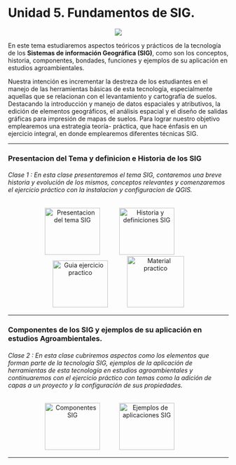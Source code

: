 # **Unidad 5. Fundamentos de SIG.** {-} 

<!-- <center>![](Imagenes/sig2.jpg)</center> -->
<center>![](Imagenes/sig_geografia3.jpg)</center>

En este tema estudiaremos aspectos teóricos y prácticos de la tecnología de los **Sistemas de información Geográfica (SIG)**, como son los conceptos, historia, componentes, bondades, funciones y ejemplos de su aplicación en estudios agroambientales.

Nuestra intención es incrementar la destreza de los estudiantes en el manejo de las herramientas básicas de esta tecnología,  especialmente aquellas que se relacionan con el levantamiento y cartografía de suelos. Destacando la introducción y manejo de datos espaciales y atributivos, la edición de elementos geográficos, el análisis espacial y el diseño de  salidas gráficas para impresión de mapas de suelos. Para lograr nuestro objetivo emplearemos una estrategia teoría- práctica, que hace énfasis en un ejercicio integral, en donde emplearemos diferentes técnicas SIG.


---

### Presentacion del Tema y definicion e Historia de los SIG {-}

###### _Clase 1_ : En esta clase presentaremos el tema SIG, contaremos una breve historia y evolución de los mismos, conceptos relevantes y comenzaremos el ejercicio práctico con la instalacion y configuracion de QGIS.{-}

<div>
<p style = 'text-align:center;'>
<a style = 'padding-right: 40px;' href="pdf/Unidad4/1_Presentacion_FSIG_Vs.pdf" target="_blank" title="Presentacion del tema SIG"><img src="Imagenes/presentacion4.png" alt="Presentacion del tema SIG" width="126" height="107"/></a>
<a style = 'padding-right: 40px;' href="pdf/Unidad4/2_Definicion_Historiacion_FSIG_Vs.pdf" target="_blank" title="Conceptos e Historia SIG"><img src="Imagenes/presentacion3.png" alt="Historia y definiciones SIG" width="126" height="107"/></a>
<a style = 'padding-right: 40px;' href="pdf/Unidad4/Ejercicico_practico_Sal_200924.pdf" target="_blank" title="Guia ejercicio practico"><img src="Imagenes/practica3.png" alt="Guia ejercicio practico" width="126" height="107"/></a>
<a href="https://drive.google.com/drive/folders/1DHkdeDHKEp0UKnPshgkWSP3xKf1lgs76?usp=sharing" target="_blank" title="Material practico"><img src="Imagenes/Google_Drive_logo1.png" alt="Material practico" width="130" height="117"/></a>
</p>
</div>

---

### Componentes de los SIG y ejemplos de su aplicación en estudios Agroambientales. {-}

###### _Clase 2_ : En esta clase cubriremos aspectos como los elementos que forman parte de la tecnología SIG, ejemplos de la aplicación de herramientas de esta tecnología en estudios agroambientales y continuaremos con el ejercicio práctico con temas como la adición de capas a un proyecto y la configuración de sus propiedades.{-}

<div>
<p style = 'text-align:center;'>
<a style = 'padding-right: 40px;' href="pdf/Unidad4/3_Componentes_FSIG_Vs.pdf" target="_blank" title="Componentes SIG"><img src="Imagenes/presentacion4.png" alt="Componentes SIG" width="126" height="107"/></a>
<a style = 'padding-right: 40px;' href="pdf/Unidad4/4_Ejemplos_aplicacion_FSIG_Vs.pdf" target="_blank" title="Ejemplos de aplicaciones SIG"><img src="Imagenes/presentacion3.png" alt="Ejemplos de aplicaciones SIG" width="126" height="107"/></a>
</p>
</div>

---

<!-- ### Edición de elementos geográficos {-} -->

<!-- ###### _Clase 3_ : En esta clase cubriremos aspectos relacionados a la Edición de elemntos geograficos.{-} -->

<!-- <div> -->
<!-- <p style = 'text-align:center;'> -->
<!-- <a style = 'padding-right: 40px;' href="pdf/Unidad5/xxx.pdf" target="_blank" title="Presentacion del tema SIG"><img src="Imagenes/presentacion4.png" alt="Presentacion del tema SIG" width="126" height="107"/></a> -->
<!-- <a style = 'padding-right: 40px;' href="pdf/Unidad5/xxx.pdf" target="_blank" title="Historia y definiciones SIG"><img src="Imagenes/presentacion3.png" alt="Historia y definiciones SIG" width="126" height="107"/></a> -->
<!-- </p> -->
<!-- </div> -->

<!-- --- -->

<!-- ### Manejo de tablas {-} -->

<!-- ###### _Clase 4_ : En esta clase cubriremos aspectos sobre el manejo de tablas y atributos.{-} -->

<!-- <div> -->
<!-- <p style = 'text-align:center;'> -->
<!-- <a style = 'padding-right: 40px;' href="pdf/Unidad5/xxx.pdf" target="_blank" title="Presentacion del tema SIG"><img src="Imagenes/presentacion4.png" alt="Presentacion del tema SIG" width="126" height="107"/></a> -->
<!-- <a style = 'padding-right: 40px;' href="pdf/Unidad5/xxx.pdf" target="_blank" title="Historia y definiciones SIG"><img src="Imagenes/presentacion3.png" alt="Historia y definiciones SIG" width="126" height="107"/></a> -->
<!-- </p> -->
<!-- </div> -->

<!-- --- -->

<!-- ### Analisis espacial {-} -->

<!-- ###### _Clase 5_ : En esta clase cubriremos aspectos relacionados al Analisis espacial.{-} -->

<!-- <div> -->
<!-- <p style = 'text-align:center;'> -->
<!-- <a style = 'padding-right: 40px;' href="pdf/Unidad5/xxx.pdf" target="_blank" title="Presentacion del tema SIG"><img src="Imagenes/presentacion4.png" alt="Presentacion del tema SIG" width="126" height="107"/></a> -->
<!-- <a style = 'padding-right: 40px;' href="pdf/Unidad5/xxx.pdf" target="_blank" title="Historia y definiciones SIG"><img src="Imagenes/presentacion3.png" alt="Historia y definiciones SIG" width="126" height="107"/></a> -->
<!-- </p> -->
<!-- </div> -->

<!-- --- -->

<!-- ### Diseño de salidas gráficas {-} -->

<!-- ###### _Clase 6_ : En esta clase cubriremos aspectos relacionados al diseño de salidas graficas y posibles fuentes de geo informacion de variables ambintales auxiliares.{-} -->

<!-- <div> -->
<!-- <p style = 'text-align:center;'> -->
<!-- <a style = 'padding-right: 40px;' href="pdf/Unidad5/xxx.pdf" target="_blank" title="Presentacion del tema SIG"><img src="Imagenes/presentacion4.png" alt="Presentacion del tema SIG" width="126" height="107"/></a> -->
<!-- <a style = 'padding-right: 40px;' href="pdf/Unidad5/xxx.pdf" target="_blank" title="Historia y definiciones SIG"><img src="Imagenes/presentacion3.png" alt="Historia y definiciones SIG" width="126" height="107"/></a> -->
<!-- </p> -->
<!-- </div> -->

<!-- --- -->